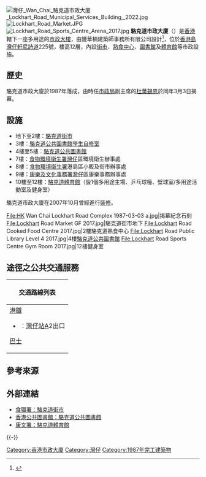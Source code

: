 [[File:灣仔_Wan_Chai_駱克道市政大廈_Lockhart_Road_Municipal_Services_Building,_2022.jpg|thumb]]
[[File:Lockhart_Road_Market.JPG|thumb]]
[[File:Lockhart_Road_Sports_Centre_Arena_2017.jpg|thumb]]
'''駱克道市政大廈'''（{{lang-en|Lockhart Road Municipal Services Building}}）是[[香港|香港]]轄下一座多用途的[[市政大樓|市政大樓]]，由鍾華楠建築師事務所有限公司設計<ref>{{Cite web|title=香港駱克道市政大廈（1985年）幻燈片|url=https://www.mplus.org.hk/tc/collection/objects/slides-lockhart-road-complex-now-lockhart-road-municipal-services-building-1985-hong-kong-ca10-2-13/|access-date=2022-01-24|author=費鍾建築設計事務所|date=1982|publisher=M+}}</ref>，位於[[香港島|香港島]][[灣仔|灣仔]][[軒尼詩道|軒尼詩道]]225號，樓高12層，內設[[街市|街市]]、[[熟食中心|熟食中心]]、[[圖書館|圖書館]]及[[體育館|體育館]]等市政設施。

==歷史==
駱克道市政大廈於1987年落成，由時任[[市政局|市政局]]副主席的[[杜葉錫恩|杜葉錫恩]]於同年3月3日揭幕。

==設施==
*地下至2樓：[[駱克道街市|駱克道街市]]
*3樓：[[駱克道公共圖書館|駱克道公共圖書館]][[自修室|學生自修室]]
*4樓至5樓：[[駱克道公共圖書館|駱克道公共圖書館]]
*7樓：[[食物環境衞生署|食物環境衞生署]][[灣仔|灣仔]]區環境衛生辦事處
*8樓：[[食物環境衞生署|食物環境衞生署]]港島區小販及街市辦事處
*9樓：[[康樂及文化事務署|康樂及文化事務署]][[灣仔|灣仔]]區康樂事務辦事處
*10樓至12樓：[[駱克道體育館|駱克道體育館]]（設1個多用途主場、乒乓球檯、壁球室/多用途活動室及健身室）

駱克道市政大廈在2007年10月曾經進行[[裝修|裝修]]。

<gallery>
File:HK Wan Chai Lockhart Road Complex 1987-03-03 a.jpg|揭幕紀念石刻
File:Lockhart Road Market GF 2017.jpg|駱克道街市地下
File:Lockhart Road Cooked Food Centre 2017.jpg|2樓駱克道熟食中心
File:Lockhart Road Public Library Level 4 2017.jpg|4樓[[駱克道公共圖書館|駱克道公共圖書館]]
File:Lockhart Road Sports Centre Gym Room 2017.jpg|12樓健身室
</gallery>

==途徑之公共交通服務==
{| class="mw-collapsible mw-collapsed wikitable" style="background:white; margin: 0 auto; width: auto;" 
! 交通路線列表
|-
|
;[[港鐵|港鐵]]
*{{港鐵路線標誌|ISL}}：[[灣仔站|灣仔站]]A2出口
;[[香港巴士|巴士]]
{{港島巴士簡單列表|1|2A|2X|5B|5X|8|8P|11|23|23B|25|25A|26|37A|37B|37X|40|40M|70|70A|70P|75|90|97|260}}
{{港島巴士簡單列表|720|720A|720P|722|780|788|789|N8|N8P|N8X|N90}}
{{過海隧道巴士簡單列表|101|103|104|111|111P|113|115|115P|182|182X|307|307A|601|601P|603|603P|603S|619|619X|641|673|673P|680|680X|681|681P|690|690P|900|905|905A|907B|907C|914|930|930A|930X|934|934A|935|936|936A|948|948A|948B|948P|948X|960|960C|960P|960S|961|961P|961S|962|962B|962P|962S|962X|967X|968|968A|969|969A|969B|969P|978|978A|980A|980X|981P|982X|985|985A|985B}}
{{過海隧道巴士簡單列表|N121|N182|N307|N368|N373|N619|N680|N691|N930|N962|N969}}{{大嶼山巴士簡單列表|A11|E11|E11A|E11B|N11|NA11}}{{港島專線小巴簡單列表|10|31}}
|}

==參考來源==
{{reflist}}

==外部連結==
{{stack begin}}
{{commons category|Lockhart Road Municipal Services Building}}
{{stack end}}
* [https://www.fehd.gov.hk/tc_chi/map/market/market_pt.html?mapID=627&type=market 食環署：駱克道街市]
* [https://www.hkpl.gov.hk/tc/locations/wan-chai/library/lockhart-road.html 香港公共圖書館：駱克道公共圖書館]
* [http://www.lcsd.gov.hk/tc/facilities/facilitieslist/facilities.php?fid=922 康文署：駱克道體育館]

{{-}}
{{香港市政大廈}}
{{香港室內體育場館}}

[[Category:香港市政大廈|Category:香港市政大廈]]
[[Category:灣仔|Category:灣仔]]
[[Category:1987年完工建築物|Category:1987年完工建築物]]